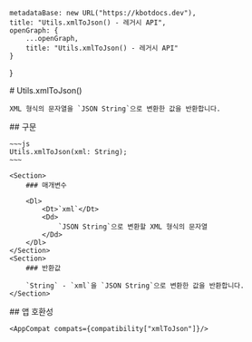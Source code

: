 
    metadataBase: new URL("https://kbotdocs.dev"),
    title: "Utils.xmlToJson() - 레거시 API",
    openGraph: {
        ...openGraph,
        title: "Utils.xmlToJson() - 레거시 API"
    }
}

<Section>
    # Utils.xmlToJson()

    XML 형식의 문자열을 `JSON String`으로 변환한 값을 반환합니다.
</Section>
<Section>
    ## 구문

    ~~~js
    Utils.xmlToJson(xml: String);
    ~~~

    <Section>
        ### 매개변수

        <Dl>
            <Dt>`xml`</Dt>
            <Dd>
                `JSON String`으로 변환할 XML 형식의 문자열
            </Dd>
        </Dl>
    </Section>
    <Section>
        ### 반환값

        `String` - `xml`을 `JSON String`으로 변환한 값을 반환합니다.
    </Section>
</Section>
<Section>
    ## 앱 호환성

    <AppCompat compats={compatibility["xmlToJson"]}/>
</Section>